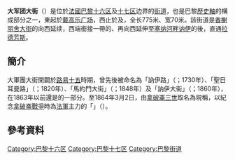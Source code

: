 {{Unreferenced|time=2017-02-20T06:23:39+00:00}}
{{Paris_streetbox
| arr_num = 第16、17區
| streetname = 大军团大街<br />{{lang|fr|Avenue de la Grande-Armée}}
| x = 49
| y = 50 
| paris_map = [[image:paris_plan_wee_green_jms.jpg|image:paris_plan_wee_green_jms.jpg]] 
| arr1 = 巴黎十六区
| arr2 = 巴黎十七区
| quarter = Chaillot，Ternes
| begins = 戴高乐广场
| beginsnum = 
| ends = 馬拉科夫大街、佩雷爾大道
| endsnum =
| length =775 
| width = 70
| creation = 18世紀
| denomination = 1864年3月2日
| area_map = File:La Defense, Paris.jpg
| caption = 從凱旋門俯瞰大軍團大街
}} 

'''大军团大街'''（{{lang-fr|Avenue de la Grande-Armée}}）是位於[[法國|法國]][[巴黎|巴黎]][[巴黎十六区|十六区]]及[[巴黎十七区|十七区]]边界的[[街道|街道]]，也是巴黎[[歷史軸|歷史軸]]的構成部分之一，東起於[[戴高乐广场|戴高乐广场]]，西止於{{link-fr|馬拉科夫大街|Avenue de Malakoff}}及{{link-fr|佩雷爾大道|Boulevard Pereire}}，全长775米、宽70米。該街道是[[香榭丽舍大街|香榭丽舍大街]]的向西延续，西端銜接{{link-fr|馬約門|Porte Maillot}}一帶的{{link-fr|訥伊大街|Avenue de Neuilly}}、再向西延伸至[[塞纳河畔讷伊|塞纳河畔讷伊]]的{{link-fr|戴高樂大街 (塞納河畔訥伊)|Avenue Charles-de-Gaulle (Neuilly-sur-Seine)|戴高樂大街}}後，直通[[拉德芳斯|拉德芳斯]]。

== 簡介 ==
大軍團大街開闢於[[路易十五|路易十五]]時期，曾先後被命名為「訥伊路」（{{lang|fr|Route de Neuilly}}；1730年）、「聖日耳曼路」（{{lang|fr|Route de Saint Germain}}；1820年）、「馬約門大街」（{{lang|fr|Avenue de la Porte-Maillot}}；1848年）及「訥伊大街」（{{lang|fr|Avenue de Neuilly}}；1860年），在1863年以前還是{{link-fr|國道13號 (法國)|Route nationale 13 (France)|法國13號國道}}的一部分。至1864年3月2日，由[[拿破崙三世|拿破崙三世]]取名為現稱，以紀念[[拿破崙戰爭|拿破崙戰爭]]時為[[法軍|法軍]]主力的「{{link-fr|大軍團|Grande Armée}}」（{{lang|fr|Grande Armée}}）。

== 參考資料 ==
{{reflist}}

[[Category:巴黎十六区|Category:巴黎十六区]]
[[Category:巴黎十七区|Category:巴黎十七区]]
[[Category:巴黎街道|Category:巴黎街道]]